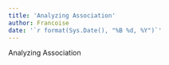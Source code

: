 ```yaml
---
title: 'Analyzing Association'
author: Francoise
date: '`r format(Sys.Date(), "%B %d, %Y")`'
---
```


Analyzing Association
